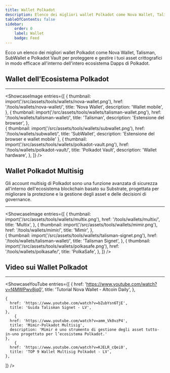 ```yaml
---
title: Wallet Polkadot
description: Elenco dei migliori wallet Polkadot come Nova Wallet, Talisman, SubWallet e Polkadot Vault per proteggere e gestire i tuoi asset crittografici.
tableOfContents: false
sidebar: 
    order: 0
    label: Wallet
    badge: Feed
---
```



Ecco un elenco dei migliori wallet Polkadot come Nova Wallet, Talisman, SubWallet e Polkadot Vault per proteggere e gestire i tuoi asset crittografici in modo efficace all'interno dell'intero ecosistema Dapps di Polkadot.

## Wallet dell'Ecosistema Polkadot
----------------
<ShowcaseImage
  entries={[
        {
      thumbnail: import('/src/assets/tools/wallets/nova-wallet.png'),
      href: '/tools/wallets/nova-wallet/',
      title: 'Nova Wallet',
      description: 'Wallet mobile',
    },
        {
      thumbnail: import('/src/assets/tools/wallets/talisman-wallet.png'),
      href: '/tools/wallets/talisman-wallet/',
      title: 'Talisman',
      description: 'Estensione del browser',
      },  
    {
      thumbnail: import('/src/assets/tools/wallets/subwallet.png'),
      href: '/tools/wallets/subwallet/',
      title: 'SubWallet',
      description: 'Estensione del browser e wallet mobile'
      },
              {
      thumbnail: import('/src/assets/tools/wallets/polkadot-vault.png'),
      href: '/tools/wallets/polkadot-vault/',
      title: 'Polkadot Vault',
      description: 'Wallet hardware',
    }, 
  ]}
/>

## Wallet Polkadot Multisig
Gli account multisig di Polkadot sono una funzione avanzata di sicurezza all'interno dell'ecosistema blockchain basato su Substrate, progettata per migliorare la protezione e la gestione degli asset e delle decisioni di governance.

----------------
<ShowcaseImage
  entries={[
        {
      thumbnail: import('/src/assets/tools/wallets/multix.png'),
      href: '/tools/wallets/multix/',
      title: 'Multix',
    },
                     {
      thumbnail: import('/src/assets/tools/wallets/mimir.png'),
      href: '/tools/wallets/mimir/',
      title: 'Mimir',
      },  
    {
      thumbnail: import('/src/assets/tools/wallets/talisman-signet.png'),
      href: '/tools/wallets/talisman-wallet/',
      title: 'Talisman Signet',
      },
              {
      thumbnail: import('/src/assets/tools/wallets/polkasafe.png'),
      href: '/tools/wallets/polkasafe/',
      title: 'PolkaSafe',
    }, 
  ]}
/>

## Video sui Wallet Polkadot
----------------
<ShowcaseYouTube
  entries={[
    {
      href: 'https://www.youtube.com/watch?v=f4MWPwv8jq0',
      title: 'Tutorial Nova Wallet - Altcoin Daily',
    },
    
    {
      href: 'https://www.youtube.com/watch?v=bZubYsn6TjE',
      title: 'Guida Talisman Signet - LV',
    },
        {
      href: 'https://www.youtube.com/watch?v=amm_Vk0vzP4',
      title: 'Mimir-Polkadot Multisig',
      description: 'Mimir è uno strumento di gestione degli asset tutto-in-uno progettato per l’ecosistema Polkadot.'
    },
        {
      href: 'https://www.youtube.com/watch?v=KJELR_cQei0',
      title: 'TOP 9 Wallet Multisig Polkadot - LV',
    },
    
  ]}
/>
